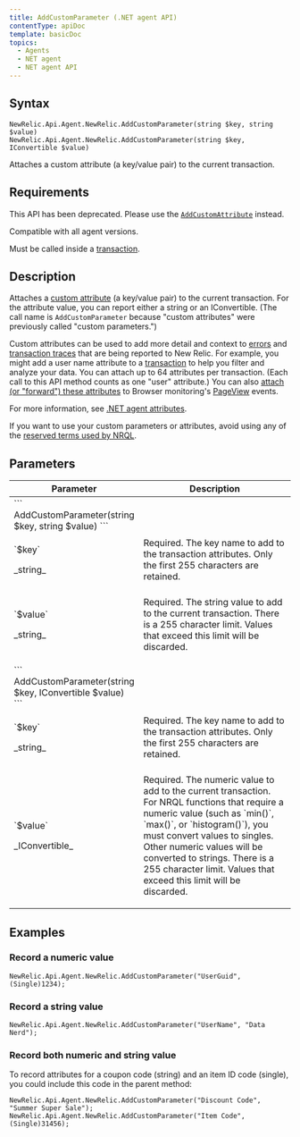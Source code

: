 ```yaml
---
title: AddCustomParameter (.NET agent API)
contentType: apiDoc
template: basicDoc
topics:
  - Agents
  - NET agent
  - NET agent API
---
```


## Syntax

```
NewRelic.Api.Agent.NewRelic.AddCustomParameter(string $key, string $value)
NewRelic.Api.Agent.NewRelic.AddCustomParameter(string $key, IConvertible $value)
```

Attaches a custom attribute (a key/value pair) to the current transaction.

## Requirements

<div className="callout-caution"><p>This API has been deprecated. Please use the <a href="/docs/agents/net-agent/net-agent-api/itransaction"><code>AddCustomAttribute</code></a> instead.</p></div>

Compatible with all agent versions.

Must be called inside a [transaction](/docs/apm/transactions/intro-transactions/transactions-new-relic-apm).

## Description

Attaches a [custom attribute](/docs/agents/manage-apm-agents/agent-metrics/agent-attributes) (a key/value pair) to the current transaction. For the attribute value, you can report either a string or an IConvertible. (The call name is `AddCustomParameter` because "custom attributes" were previously called "custom parameters.")

Custom attributes can be used to add more detail and context to [errors](/docs/apm/applications-menu/error-analytics/introduction-error-analytics) and [transaction traces](/docs/apm/transactions/transaction-traces/introduction-transaction-traces) that are being reported to New Relic. For example, you might add a user name attribute to a [transaction](/docs/accounts-partnerships/education/getting-started-new-relic/glossary#transaction) to help you filter and analyze your data. You can attach up to 64 attributes per transaction. (Each call to this API method counts as one "user" attribute.) You can also [attach (or "forward") these attributes](/docs/insights/new-relic-insights/decorating-events/insights-custom-attributes#forwarding-attributes) to Browser monitoring's [PageView](/docs/agents/manage-apm-agents/agent-metrics/agent-attributes#destinations) events.

For more information, see [.NET agent attributes](/docs/agents/net-agent/attributes/net-agent-attributes).

<div className="callout-important"><p>If you want to use your custom parameters or attributes, avoid using any of the <a href="/docs/insights/nrql-new-relic-query-language/nrql-resources/nrql-reserved-words">reserved terms used by NRQL</a>.</p></div>

## Parameters

<table>
  <thead>
    <tr>
      <th width="25%">
        Parameter
      </th>
      <th>
        Description
      </th>
    </tr>
  </thead>
  <tbody>
    <tr>
      <td colSpan={2}>
        ```
        AddCustomParameter(string $key, string $value)
        ```
      </td>
    </tr>
    <tr>
      <td>
        <p>`$key`</p>
        <p>_string_</p>
      </td>
      <td>
        Required. The key name to add to the transaction attributes. Only the first 255 characters are retained.
      </td>
    </tr>
    <tr>
      <td>
        <p>`$value`</p>
        <p>_string_</p>
      </td>
      <td>
        <p>Required. The string value to add to the current transaction. There is a 255 character limit. Values that exceed this limit will be discarded.</p>
      </td>
    </tr>
    <tr>
      <td colSpan={2}>
        ```
        AddCustomParameter(string $key, IConvertible $value)
        ```
      </td>
    </tr>
    <tr>
      <td>
        <p>`$key`</p>
        <p>_string_</p>
      </td>
      <td>
        Required. The key name to add to the transaction attributes. Only the first 255 characters are retained.
      </td>
    </tr>
    <tr>
      <td>
        <p>`$value`</p>
        <p>_IConvertible_</p>
      </td>
      <td>
        <p>Required. The numeric value to add to the current transaction. For NRQL functions that require a numeric value (such as `min()`, `max()`, or `histogram()`), you must convert values to singles. Other numeric values will be converted to strings. There is a 255 character limit. Values that exceed this limit will be discarded.</p>
      </td>
    </tr>
  </tbody>
</table>

## Examples

### Record a numeric value

```
NewRelic.Api.Agent.NewRelic.AddCustomParameter("UserGuid", (Single)1234);
```

### Record a string value

```
NewRelic.Api.Agent.NewRelic.AddCustomParameter("UserName", "Data Nerd");
```

### Record both numeric and string value

To record attributes for a coupon code (string) and an item ID code (single), you could include this code in the parent method:

```
NewRelic.Api.Agent.NewRelic.AddCustomParameter("Discount Code", "Summer Super Sale");
NewRelic.Api.Agent.NewRelic.AddCustomParameter("Item Code", (Single)31456);
```